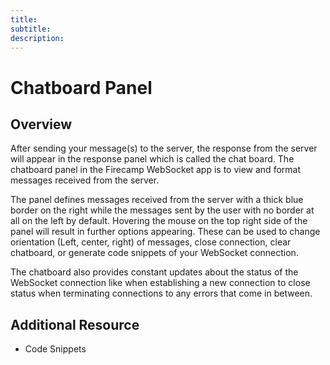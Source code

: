 ```yaml
--- 
title: 
subtitle: 
description: 
---
```


# Chatboard Panel

## Overview

After sending your message(s) to the server, the response from the server will appear in the response panel which is called the chat board. The chatboard panel in the Firecamp WebSocket app is to view and format messages received from the server.

The panel defines messages received from the server with a thick blue border on the right while the messages sent by the user with no border at all on the left by default. Hovering the mouse on the top right side of the panel will result in further options appearing. These can be used to change orientation (Left, center, right) of messages, close connection, clear chatboard, or generate code snippets of your WebSocket connection.

The chatboard also provides constant updates about the status of the WebSocket connection like when establishing a new connection to close status when terminating connections to any errors that come in between.


## Additional Resource
- Code Snippets

